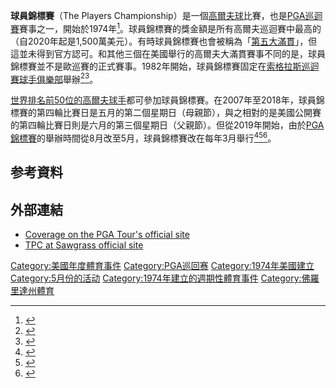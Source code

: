 {{multiple issues|
{{dead end|time=2013-05-16T23:47:23+00:00}}
{{refimprove|time=2013-05-16T23:47:23+00:00}}
}}
{{Infobox golf tournament
| name             = 球員錦標賽
| image            = 
| image_size       = 
| location         = {{USA}}[[佛羅里達州|佛羅里達州]][[龐特韋德拉海灘_(佛羅里達州)|龐特韋德拉海灘]]
| establishment    = [[1974年球員錦標賽|1974]], {{Years or months ago|1974}}
| course           = [[索格拉斯巡迴賽球手俱樂部|索格拉斯巡迴賽球手俱樂部]]<br>([[1982年球員錦標賽|1982]]–現在)
| par              = 72
| yardage          = {{convert|7,189|yd}}<ref name=stascorcd>{{cite web |url=https://tpc.com/sawgrass/the-players-stadium-scorecard/ |work=TPC Sawgrass |title=Stadium Course |agency=(scorecard) |date=November 2016 |accessdate=May 10, 2017 |archive-date=2020-11-22 |archive-url=https://web.archive.org/web/20201122221650/https://tpc.com/sawgrass/the-players-stadium-scorecard/ |dead-url=no }}</ref>
| tour             = [[PGA巡迴賽|PGA巡迴賽]]
| format           = [[比杆赛|比杆赛]]
| purse            = 2,000萬[[美元|$]]
| month_played     = 3月
| aggregate        = 264 [[格雷格·诺曼|格雷格·诺曼]] [[1994年球員錦標賽|(1994)]]
| to-par           = −24 [[格雷格·诺曼|格雷格·诺曼]] (1994)
| current_champion = {{flagicon|AUS}} [[卡梅隆·史密斯|卡梅隆·史密斯]] 
| current          = 2022年球員錦標賽
}}

'''球員錦標賽'''（The Players Championship）是一個[[高爾夫球|高爾夫球]]比賽，也是[[PGA巡迴賽|PGA巡迴賽]]賽事之一，開始於1974年<ref name=hcmsanr>{{cite news |url=https://news.google.com/newspapers?id=7UcxAAAAIBAJ&sjid=DUQDAAAAIBAJ&pg=2052%2C2968287 |newspaper=Rome News-Tribune |location=Georgia |title=Move over 'big four,' here comes another |last=Biggers |first=Don |date=June 23, 1974 |page=1C |accessdate=2021-05-09 |archive-date=2016-05-11 |archive-url=https://web.archive.org/web/20160511160030/https://news.google.com/newspapers?id=7UcxAAAAIBAJ&sjid=DUQDAAAAIBAJ&pg=2052,2968287 |dead-url=no }}</ref>。球員錦標賽的獎金額是所有高爾夫巡迴賽中最高的（自2020年起是1,500萬美元）。有時球員錦標賽也會被稱為「[[四大賽|第五大滿貫]]」，但這並未得到官方認可。和其他三個在美國舉行的高爾夫大滿貫賽事不同的是，球員錦標賽並不是歐巡賽的正式賽事。1982年開始，球員錦標賽固定在[[索格拉斯巡迴賽球手俱樂部|索格拉斯巡迴賽球手俱樂部]]舉辦<ref name=nyt-fifthmajor>{{cite news |title=Men’s Fifth Major May Remain Mythical |url=https://www.nytimes.com/2013/05/08/sports/golf/unlike-lpga-mens-tour-may-never-have-official-fifth-major.html?_r=0 |newspaper=The New York Times |first=Karen |last=Crouse |date=May 7, 2013 |access-date=June 27, 2013 |archive-date=2021-05-12 |archive-url=https://web.archive.org/web/20210512152349/https://www.nytimes.com/2013/05/08/sports/golf/unlike-lpga-mens-tour-may-never-have-official-fifth-major.html?_r=0 |dead-url=no }}</ref><ref name=forbes-playersfifth>{{cite web |title=The Players Championship Is Not The "5th Major," But It's Still A Great Tournament |url=https://www.forbes.com/sites/monteburke/2012/05/09/the-players-championship-is-not-the-5th-major-but-its-still-a-great-tournament/ |work=Forbes |first=Monte |last=Burke |date=May 9, 2012 |access-date=June 27, 2013 |archive-date=2021-05-12 |archive-url=https://web.archive.org/web/20210512184752/https://www.forbes.com/sites/monteburke/2012/05/09/the-players-championship-is-not-the-5th-major-but-its-still-a-great-tournament/ |dead-url=no }}</ref>。

[[男子高爾夫世界排名|世界排名前50位的高爾夫球手]]都可參加球員錦標賽。在2007年至2018年，球員錦標賽的第四輪比賽日是五月的第二個星期日（母親節），與之相對的是美國公開賽的第四輪比賽日則是六月的第三個星期日（父親節）。但從2019年開始，由於[[PGA錦標賽|PGA錦標賽]]的舉辦時間從8月改至5月，球員錦標賽改在每年3月舉行<ref>{{Cite magazine |url=https://www.golfdigest.com/story/the-pga-championship-is-moving-to-may-and-players-are-on-board |title=The PGA Championship is moving to May and players are on board |last=Shedloski |first=Dave |date=August 7, 2017 |magazine=Golf Digest |access-date=August 8, 2017 |archive-date=2021-05-18 |archive-url=https://web.archive.org/web/20210518145326/https://www.golfdigest.com/story/the-pga-championship-is-moving-to-may-and-players-are-on-board |dead-url=no }}</ref><ref>{{Cite news |url=https://www.nytimes.com/2017/08/08/sports/golf/pga-championship-may.html |title=P.G.A. Championship Will Move from August to May in 2019 |agency=Reuters |date=August 8, 2017 |newspaper=The New York Times |access-date=August 9, 2017 |issn=0362-4331 |archive-date=2021-05-09 |archive-url=https://web.archive.org/web/20210509141437/https://www.nytimes.com/2017/08/08/sports/golf/pga-championship-may.html |dead-url=no }}</ref><ref>{{Cite magazine |url=https://www.golfdigest.com/story/the-pga-championship-will-be-moving-to-may-sources-say |title=The PGA Championship will be moving to May, sources say |last=Herrington |first=Ryan |magazine=Golf Digest |date=August 7, 2017 |access-date=August 9, 2017 |archive-date=2021-05-12 |archive-url=https://web.archive.org/web/20210512151143/https://www.golfdigest.com/story/the-pga-championship-will-be-moving-to-may-sources-say |dead-url=no }}</ref>。

==参考資料==
{{reflist}}

==外部連結==
*[http://www.pgatour.com/tournaments/the-players-championship.html Coverage on the PGA Tour's official site] {{Wayback|url=http://www.pgatour.com/tournaments/the-players-championship.html |date=20180111113626 }}
*[http://www.tpc.com/sawgrass/ TPC at Sawgrass official site] {{Wayback|url=http://www.tpc.com/sawgrass/ |date=20210407133738 }}

{{PGA_Tour_Events}}

[[Category:美國年度體育事件|Category:美國年度體育事件]]
[[Category:PGA巡回赛|Category:PGA巡回赛]]
[[Category:1974年美國建立|Category:1974年美國建立]]
[[Category:5月份的活动|Category:5月份的活动]]
[[Category:1974年建立的週期性體育事件|Category:1974年建立的週期性體育事件]]
[[Category:佛羅里達州體育|Category:佛羅里達州體育]]